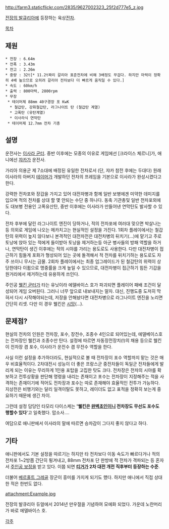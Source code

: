 http://farm3.staticflickr.com/2835/9627002323_25f2d777e5_z.jpg

[[전장의 발큐리아]]에 등장하는 육상[[전차]].

[[목차]]

== 제원 ==
 * 전장 : 6.64m
 * 전폭 : 3.43m
 * 전고 : 2.26m
 * 중량 : 32t[* 11.2t짜리 갈리아 표준전차에 비해 3배정도 무겁다. 하지만 마력이 정확히 4배 높으므로 오히려 갈리아 전차보다 더 빠르게 움직일 수 있다.]
 * 속도 : 60km/h
 * 출력 : 800마력, 2800rpm
 * 무장
  * 테이머제 88mm 40구경장 포 KwK
   * 철갑탄, 강화철갑탄, 라그나이트 탄 (철갑탄 계열)
   * 고폭탄 (유탄계열)
   * 이사라식 연막탄
  * 테이머제 12.7mm 전차 기총

== 설명 ==
운전사는 [[이사라 균터]]. 중반 이후에는 모종의 이유로 게임에선 [크라이스 체르니]가, 애니에선 [[쟈카]]가 운전사.

가리아 의용군 제 7소대에 배정된 유일한 전차로서 (단, 쟈카 참전 후에는 두대다) 원래 이사라의 아버지 [[테이머]]가 개발하던 전차의 프레임을 기본으로 이사라가 완성시켰다고 한다.

강력한 전차포와 장갑을 가지고 있어 대전차병과 함께 일반 보병에겐 미약한 데미지를 입으며 적의 전차를 상대 할 몇 안되는 수단 중 하나다. 동축 기관총및 일반 전차포외에도 대보병 전용인 고폭유산탄, 중반 이후에는 이사라가 만들어낸 연막탄도 발사할 수 있다. 

전차 후부에 달린 라그나이트 엔진이 당하거나, 적의 전차포에 여러대 맞으면 박살나는 등 의외로 게임에 나오는 메카치고는 현실적인 설정을 가진다. 1회차 플레이에서는 철갑탄의 위력이 높지 않다보니 본격적인 대전차전은 대전차병의 뒤치기(...)에 맡기고 주로 토낭에 앉아 있는 적에게 들이받아 토낭을 제거하는등 아군 병사들의 방패 역할을 하거나, 연막탄이 생긴 이후에는 적의 시야를 가리는 용도로도 사용한다. 다만 대전차병이 접근하기 힘들게 포화가 형성되어 있는 곳에 돌격해서 적 전차를 뒤치기하는 용도로도 자주 쓰이니 무시는 금물. 2회차 플레이에서는 최종 업그레이드가 된 철갑탄의 위력이 상당한데다 이큅으로 명중률을 크게 높일 수 있으므로, 대전차병이 접근하기 힘든 기갑을 원거리에서 제거하는데 유용하게 쓰인다.

주인공 [[웰킨 균터]]가 타는 유닛이라 에델바이스 호가 파괴되면 플레이어 패배 조건이 달성되어 게임 오버된다. 그러니 너무 앞으로 내보내지는 말자. 대신, 진행도중 도저히 막혀서 다시 시작해야되는데, 저장을 안해놨다면 대전차병으로 라그나이트 엔진을 노리면 간단히 리셋. 다만 이 경우 웰킨은 [[시망]](...).

== 문제점? ==
현실의 전차의 인원은 전차장, 포수, 장전수, 조종수 4인으로 되어있는데, 에델베이스호는 전차장인 웰킨과 조종수만 탄다. 설정에 따르면 자동장전장치(!)의 채용 등으로 웰킨이 전차장 겸 포수, 이사라가 운전수 겸 무전수 역할을 한다. 

사실 이런 설정을 추가하더라도, 현실적으로 볼 때 전차장이 포수 역할까지 맡는 것은 매우 비효율적이다. 2차대전시 성능이 더 좋은 프랑스군 중전차들이 독일군 전차들에게 발리게 되는 이유는 무리하게 1인용 포탑을 고집한 탓도 크다. 전차장은 전차의 시야를 확보하고 전투상황을 판단해 명령을 내리는 존재이고 포수는 전차장이 지정해주는 적을 사격하는 존재이기에 적어도 전차장과 포수는 따로 존재해야 효율적인 전투가 가능하다. 지상전은 비행기와는 달리 일격이탈도 못하고, 레이더도 없고 표적을 정확히 보는게 중요하기 때문에 생긴 차이.

그런데 설정 담당인 타모리 다이스케는 ''''웰킨은 [[완벽초인]]이니 전차장도 무선도 포수도 행할수 있다''''고 일축했다. 맙소사….

여담으로 애니판에서 이사라의 말에 따르면 승차감이 그다지 좋지 않다고 하다.

== 기타 ==
애니판에서도 기본 설정을 따르기는 하지만 타 전차보다 이동 속도가 빠르다거나 적의 전차포 1~2방쯤 간단히 튕겨내고, 88mm 전차포 단 한방에 적 전차가 격파되는 등 혼자서 [[주인공 보정]]을 받고 있다. 이쯤 되면 '''[[티거]]가 2차 대전 개전 직후부터 등장하는 수준'''.
 
더불어 [[베르홀트 그레골]] 장군이 흥미를 가지게 되기도 헀다. 하지만 애니에서 직접 상대한 적은 한번도 없다.

attachment:Example.jpg

전장의 발큐리아 듀얼에서 2014년 만우절을 기념하여 모에화 되었다. 가운데 노란머리가 바로 에델바이스 호.

[[각주]]
